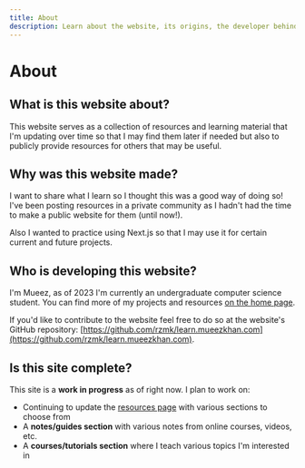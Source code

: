 ```yaml
---
title: About
description: Learn about the website, its origins, the developer behind the screen, and more!
---
```


# About

## What is this website about?

This website serves as a collection of resources and learning material that I'm updating over time so that I may find them later if needed but also to publicly provide resources for others that may be useful.

## Why was this website made?

I want to share what I learn so I thought this was a good way of doing so! I've been posting resources in a private community as I hadn't had the time to make a public website for them (until now!).

Also I wanted to practice using Next.js so that I may use it for certain current and future projects.

## Who is developing this website?

I'm Mueez, as of 2023 I'm currently an undergraduate computer science student. You can find more of my projects and resources [on the home page](/).

If you'd like to contribute to the website feel free to do so at the website's GitHub repository: [https://github.com/rzmk/learn.mueezkhan.com](https://github.com/rzmk/learn.mueezkhan.com).

## Is this site complete?

This site is a **work in progress** as of right now. I plan to work on:

- Continuing to update the [resources page](/resources/introduction) with various sections to choose from
- A **notes/guides section** with various notes from online courses, videos, etc.
- A **courses/tutorials section** where I teach various topics I'm interested in
